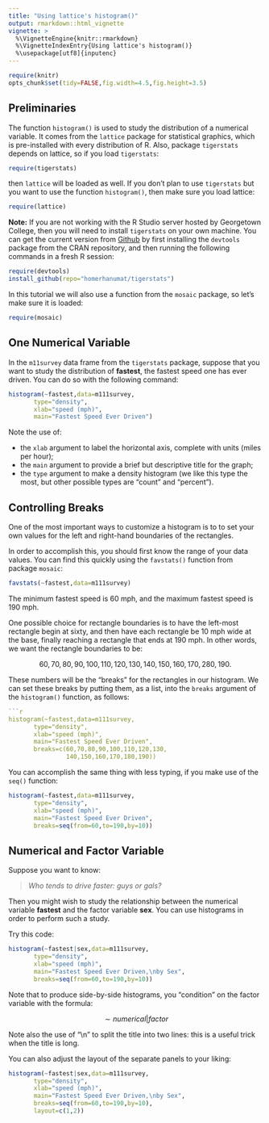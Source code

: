 ```yaml
---
title: "Using lattice's histogram()"
output: rmarkdown::html_vignette
vignette: >
  %\VignetteEngine{knitr::rmarkdown}
  %\VignetteIndexEntry{Using lattice's histogram()}
  %\usepackage[utf8]{inputenc}
---
```


```r
require(knitr)
opts_chunk$set(tidy=FALSE,fig.width=4.5,fig.height=3.5)
```

## Preliminaries

The function `histogram()` is used to study the distribution of a numerical variable.  It comes from the `lattice` package for statistical graphics, which is pre-installed with every distribution of R.  Also, package `tigerstats` depends on lattice, so if you load `tigerstats`:

```r
require(tigerstats)
```

then `lattice` will be loaded as well.  If you don't plan to use `tigerstats` but you want to use the function `histogram()`, then make sure you load lattice:

```r
require(lattice)
```


**Note:**  If you are not working with the R Studio server hosted by Georgetown College, then you will need to install `tigerstats` on your own machine.  You can get the current version from [Github](http://github.com) by first installing the `devtools` package from the CRAN repository, and then running the following commands in a fresh R session:

```r
require(devtools)
install_github(repo="homerhanumat/tigerstats")
```

In this tutorial we will also use a function from the `mosaic` package, so let's make sure it is loaded:

```r
require(mosaic)
```


## One Numerical Variable

In the `m11survey` data frame from the `tigerstats` package, suppose that you want to study the distribution of **fastest**, the fastest speed one has ever driven.  You can do so with the following command:



```r
histogram(~fastest,data=m111survey,
       type="density",
       xlab="speed (mph)",
       main="Fastest Speed Ever Driven")
```

Note the use of:

* the `xlab` argument to label the horizontal axis, complete with units (miles per hour);
* the `main` argument to provide a brief but descriptive title for the graph;
* the `type` argument to make a density histogram (we like this type the most, but other possible types are "count" and "percent").

## Controlling Breaks

One of the most important ways to customize a histogram is to to set your own values for the left and right-hand boundaries of the rectangles.

In order to accomplish this, you should first know the range of your data values.  You can find this quickly using the `favstats()` function from package `mosaic`:

```r
favstats(~fastest,data=m111survey)
```

The minimum fastest speed is 60 mph, and the maximum fastest speed is 190 mph.

One possible choice for rectangle boundaries is to have the left-most rectangle begin at sixty, and then have each rectangle be 10 mph wide at the base, finally reaching a rectangle that ends at 190 mph.  In other words, we want the rectangle boundaries to be:

$$60,70,80,90,100,110,120,130,140,150,160,170,280,190.$$

These numbers will be the "breaks" for the rectangles in our histogram.  We can set these breaks by putting them, as a list, into the `breaks` argument of the `histogram()` function, as follows:

```r
```r
histogram(~fastest,data=m111survey,
       type="density",
       xlab="speed (mph)",
       main="Fastest Speed Ever Driven",
       breaks=c(60,70,80,90,100,110,120,130,
                140,150,160,170,180,190))
```


You can accomplish the same thing with less typing, if you make use of the `seq()` function:

```r
histogram(~fastest,data=m111survey,
       type="density",
       xlab="speed (mph)",
       main="Fastest Speed Ever Driven",
       breaks=seq(from=60,to=190,by=10))
```



## Numerical and Factor Variable

Suppose you want to know:

  >*Who tends to drive faster:  guys or gals?*
  
Then you might wish to study the relationship between the numerical variable **fastest** and the factor variable **sex**.  You can use histograms in order to perform such a study.

Try this code:

```r
histogram(~fastest|sex,data=m111survey,
       type="density",
       xlab="speed (mph)",
       main="Fastest Speed Ever Driven,\nby Sex",
       breaks=seq(from=60,to=190,by=10))
```

Note that to produce side-by-side histograms, you "condition" on the factor variable with the formula:

$$\sim numerical \vert factor$$

Note also the use of "\\n" to split the title into two lines:  this is a useful trick when the title is long.

You can also adjust the layout of the separate panels to your liking:

```r
histogram(~fastest|sex,data=m111survey,
       type="density",
       xlab="speed (mph)",
       main="Fastest Speed Ever Driven,\nby Sex",
       breaks=seq(from=60,to=190,by=10),
       layout=c(1,2))
```

